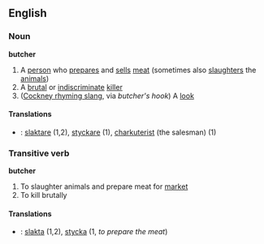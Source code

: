 ==English==
===Noun===
'''butcher'''
{{wikipedia}}
#A [[person]] who [[prepare]]s and [[sell]]s [[meat]] (sometimes also [[slaughter]]s the [[animal]]s)
#A [[brutal]] or [[indiscriminate]] [[killer]]
#([[Cockney rhyming slang]], via ''butcher's hook'') A [[look]]

====Translations====
*{{sv}}: [[slaktare]] (1,2), [[styckare]] (1), [[charkuterist]] (the salesman) (1)

===Transitive verb===
'''butcher'''
#To slaughter animals and prepare meat for [[market]]
#To kill brutally

====Translations====
*{{sv}}: [[slakta]] (1,2), [[stycka]] (1, ''to prepare the meat'')